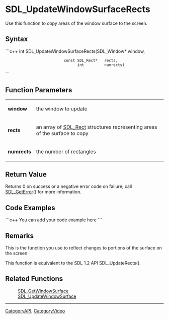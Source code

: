 <!-- pragma section-numbers off -->
<!-- pragma camelcase off -->

= SDL_UpdateWindowSurfaceRects =
Use this function to copy areas of the window surface to the screen.


== Syntax ==
```c++
int SDL_UpdateWindowSurfaceRects(SDL_Window* window,
                           const SDL_Rect*   rects,
                                 int         numrects)
```

== Function Parameters ==
{|
|'''window'''
|the window to update
|-
|'''rects'''
|an array of [[SDL_Rect]] structures representing areas of the surface to copy
|-
|'''numrects'''
|the number of rectangles
|}

== Return Value ==
Returns 0 on success or a negative error code on failure; call [[SDL_GetError]]() for more information.

== Code Examples ==
```c++
You can add your code example here
```

== Remarks ==
This is the function you use to reflect changes to portions of the surface on the screen. 

This function is equivalent to the SDL 1.2 API SDL_UpdateRects(). 

== Related Functions ==
:[[SDL_GetWindowSurface]]
:[[SDL_UpdateWindowSurface]]

----
[[CategoryAPI]], [[CategoryVideo]]
